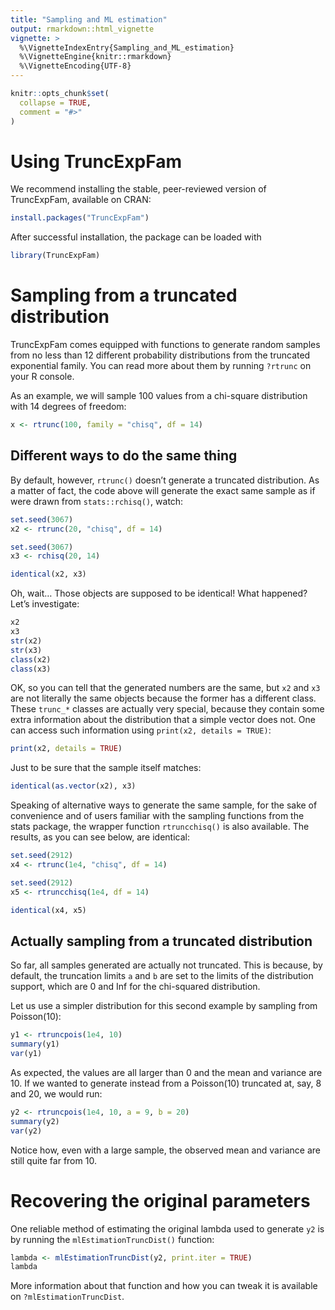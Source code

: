 ```yaml
---
title: "Sampling and ML estimation"
output: rmarkdown::html_vignette
vignette: >
  %\VignetteIndexEntry{Sampling_and_ML_estimation}
  %\VignetteEngine{knitr::rmarkdown}
  %\VignetteEncoding{UTF-8}
---
```


```r
knitr::opts_chunk$set(
  collapse = TRUE,
  comment = "#>"
)
```

# Using TruncExpFam

We recommend installing the stable, peer-reviewed version of TruncExpFam,
available on CRAN:

```r
install.packages("TruncExpFam")
```

After successful installation, the package can be loaded with

```r
library(TruncExpFam)
```

# Sampling from a truncated distribution

TruncExpFam comes equipped with functions to generate random samples from no
less than 12 different probability distributions from the truncated exponential
family. You can read more about them by running `?rtrunc` on your R console.

As an example, we will sample 100 values from a chi-square
distribution with 14 degrees of freedom:

```r
x <- rtrunc(100, family = "chisq", df = 14)
```

## Different ways to do the same thing

By default, however, `rtrunc()` doesn't generate a truncated distribution. As
a matter of fact, the code above will generate the exact same sample as if
were drawn from `stats::rchisq()`, watch:

```r
set.seed(3067)
x2 <- rtrunc(20, "chisq", df = 14)

set.seed(3067)
x3 <- rchisq(20, 14)

identical(x2, x3)
```

Oh, wait... Those objects are supposed to be identical! What happened? Let's
investigate:

```r
x2
x3
str(x2)
str(x3)
class(x2)
class(x3)
```

OK, so you can tell that the generated numbers are the same, but `x2` and `x3`
are not literally the same objects because the former has a different class.
These `trunc_*` classes are actually very special, because they contain some
extra information about the distribution that a simple vector does not. One
can access such information using `print(x2, details = TRUE)`:

```r
print(x2, details = TRUE)
```

Just to be sure that the sample itself matches:

```r
identical(as.vector(x2), x3)
```

Speaking of alternative ways to generate the same sample, for the sake of
convenience and of users familiar with the sampling functions
from the stats package, the wrapper function `rtruncchisq()` is also available.
The results, as you can see below, are identical:

```r
set.seed(2912)
x4 <- rtrunc(1e4, "chisq", df = 14)

set.seed(2912)
x5 <- rtruncchisq(1e4, df = 14)

identical(x4, x5)
```

## Actually sampling from a truncated distribution

So far, all samples generated are actually not truncated. This is because,
by default, the truncation limits `a` and `b` are set to the limits of the
distribution support, which are 0 and Inf for the chi-squared distribution.

Let us use a simpler distribution for this second example by sampling from
Poisson(10):

```r
y1 <- rtruncpois(1e4, 10)
summary(y1)
var(y1)
```

As expected, the values are all larger than 0 and the mean and variance are 10.
If we wanted to generate instead from a Poisson(10) truncated at, say,
8 and 20, we would run:

```r
y2 <- rtruncpois(1e4, 10, a = 9, b = 20)
summary(y2)
var(y2)
```

Notice how, even with a large sample, the observed mean and variance are still
quite far from 10.

# Recovering the original parameters

One reliable method of estimating the original lambda used to generate `y2` is
by running the `mlEstimationTruncDist()` function:

```r
lambda <- mlEstimationTruncDist(y2, print.iter = TRUE)
lambda
```

More information about that function and how you can tweak it is available on
`?mlEstimationTruncDist`.
